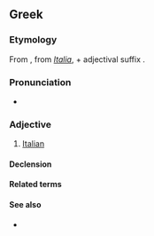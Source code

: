 ==Greek==

===Etymology===
From {{m|el|Ιταλία||Italy}}, from {{uder|el|la|-}} ''[[Italia]]'', + adjectival suffix {{m|el|-ικός}}.

===Pronunciation===
* {{IPA|el|/italiˈkos/}}

===Adjective===
{{el-adj|f=ιταλική|n=ιταλικό}}

# [[Italian]] {{gloss|relating to [[Italy]] or its people or language}}

====Declension====
{{el-decl-adj|dec=ός-ή-ό|stem=ιταλικ|nopio=1}}

====Related terms====
{{el-see|Ιταλία|t=Italy|g=f}}

====See also====
* {{l|el|[[πλάγιος|πλάγιοι]] [[χαρακτήρες]]|g=m-p|t=italics, italic characters}}